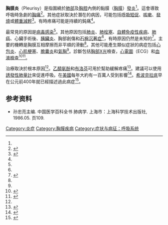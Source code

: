 {{Medical small}}
{{Infobox medical condition (new)
| name            = 胸膜炎
| image           = Pleurisy and pneumothorax.jpg
| caption         = 圖A顯示正常的解剖結構。圖B顯示右肺有胸膜炎和左肺有氣胸。
| field           = 胸腔內科
| pronounce       = 
| symptoms        = 劇烈胸痛<ref name=NIH2011WHAT/>
| onset           = 
| duration        = 
| causes          = 病毒感染, [[肺炎|肺炎]], [[肺栓塞|肺栓塞]]<ref name=NIH2011CA/>
| risks           = 
| diagnosis       = 胸腔X光, [[心電圖|心電圖]] (ECG), 血液檢查<ref name=FER2016/>
| differential    = [[心包炎|心包炎]], [[心肌梗塞|心肌梗塞]], [[膽囊炎|膽囊炎]]<ref name=FER2016/>
| prevention      = 
| treatment       = 治療取決於根本原因。<ref name=FER2016/>
| medication      = [[乙醯胺酚|乙醯胺酚]], [[布洛芬|布洛芬]]<ref name=NIH2011TX/>
| frequency       = 每年大約有一百萬人(美國)<ref name=DI2012/>
| deaths          = 
}}
'''胸膜炎'''（Pleurisy）是指圍繞於[[肺部|肺部]]及[[胸腔|胸腔]]內側的黏膜（[[胸膜|胸膜]]）[[發炎|發炎]]<ref name=NIH2011WHAT/>。這會導致呼吸時急劇的[[胸痛|胸痛]]<ref name=NIH2011WHAT>{{cite web|title=What Are Pleurisy and Other Pleural Disorders?|url=http://www.nhlbi.nih.gov/health/health-topics/topics/pleurisy|website=NHLBI|accessdate=1 November 2016|date=21 September 2011|deadurl=no|archiveurl=https://web.archive.org/web/20161108065923/https://www.nhlbi.nih.gov/health/health-topics/topics/pleurisy|archivedate=8 November 2016}}</ref>。其他症狀取決於潛在的病因，可能包括[[呼吸短促|呼吸短促]]、[[咳嗽|咳嗽]]、[[發燒|發燒]]或[[體重減輕|體重減輕]]<ref name=NIH2011SYM>{{cite web|title=What Are the Signs and Symptoms of Pleurisy and Other Pleural Disorders|url=http://www.nhlbi.nih.gov/health/health-topics/topics/pleurisy/signs|website=NHLBI|accessdate=1 November 2016|date=21 September 2011|deadurl=no|archiveurl=https://web.archive.org/web/20161008061144/https://www.nhlbi.nih.gov/health/health-topics/topics/pleurisy/signs|archivedate=8 October 2016}}</ref>。有時疼痛可能是持續的鈍痛<ref name=NIH2011SYM/>。

最常見的原因是[[病毒感染|病毒感染]]<ref name=NIH2011CA/>。其他原因包括[[肺炎|肺炎]]、[[肺栓塞|肺栓塞]]、[[自體免疫性疾病|自體免疫性疾病]]、[[肺癌|肺癌]]、心臟手術後、[[胰臟炎|胰臟炎]]、胸部創傷和[[石棉沉著症|石棉沉著症]]<ref name=NIH2011CA/>，有時原因仍然是未知的<ref name=NIH2011CA>{{cite web|title=What Causes Pleurisy and Other Pleural Disorders?|url=http://www.nhlbi.nih.gov/health/health-topics/topics/pleurisy/causes|website=NHLBI|accessdate=1 November 2016|date=21 September 2011|deadurl=no|archiveurl=https://web.archive.org/web/20161008061131/https://www.nhlbi.nih.gov/health/health-topics/topics/pleurisy/causes|archivedate=8 October 2016}}</ref>。主要的機轉是胸膜互相摩擦而非平順的滑動<ref name=NIH2011WHAT/>。其他可能產生類似症狀的病症包括[[心包炎|心包炎]]、[[心肌梗塞|心肌梗塞]]、[[膽囊炎|膽囊炎]]和[[氣胸|氣胸]]<ref name=FER2016/>。診斷包括[[胸部X光|胸部X光]]檢查，[[心電圖|心電圖]]（ECG）和[[血液檢查|血液檢查]]<ref name=FER2016>{{cite book|last1=Ferri|first1=Fred F.|title=Ferri's Clinical Advisor 2017: 5 Books in 1|date=2016|publisher=Elsevier Health Sciences|isbn=9780323448383|page=981|url=https://books.google.ca/books?id=rRhCDAAAQBAJ&pg=PA981|language=en|deadurl=no|archiveurl=https://web.archive.org/web/20161103215630/https://books.google.ca/books?id=rRhCDAAAQBAJ&pg=PA981|archivedate=3 November 2016}}</ref><ref>{{cite journal|last1=Kass|first1=SM|last2=Williams|first2=PM|last3=Reamy|first3=BV|title=Pleurisy.|url=https://archive.org/details/sim_american-family-physician_2007-05-01_75_9/page/1357|journal=American Family Physician|date=1 May 2007|volume=75|issue=9|pages=1357–64|pmid=17508531}}</ref>。

治療取決於根本原因<ref name=FER2016/>。[[乙醯氨酚|乙醯氨酚]]和[[布洛芬|布洛芬]]可用於幫助緩解疼痛<ref name=NIH2011TX>{{cite web|title=How Are Pleurisy and Other Pleural Disorders Treated?|url=http://www.nhlbi.nih.gov/health/health-topics/topics/pleurisy/treatment|website=NHLBI|accessdate=1 November 2016|date=21 September 2011|deadurl=no|archiveurl=https://web.archive.org/web/20161103233948/http://www.nhlbi.nih.gov/health/health-topics/topics/pleurisy/treatment|archivedate=3 November 2016}}</ref>。建議可以使用[[誘發性肺量計|誘發性肺量計]]來促進呼吸。在[[美國|美國]]每年大約有一百萬人受到影響<ref name=DI2012>{{cite book|title=Disease & Drug Consult: Respiratory Disorders|date=2012|publisher=Lippincott Williams & Wilkins|isbn=9781451151947|page=Pleurisy|url=https://books.google.ca/books?id=bdkPAAAAQBAJ&pg=PT175|language=en|deadurl=no|archiveurl=https://web.archive.org/web/20161103215903/https://books.google.ca/books?id=bdkPAAAAQBAJ&pg=PT175|archivedate=3 November 2016}}</ref>。[[希波克拉底|希波克拉底]]早在公元前400年就已經描述過此病症<ref>{{cite book|last1=Light|first1=Richard W.|last2=Lee|first2=Y. C. Gary|title=Textbook of Pleural Diseases Second Edition|date=2008|publisher=CRC Press|isbn=9780340940174|page=2|edition=2|url=https://books.google.ca/books?id=v5T0MWmBLDYC&pg=PA2|language=en|deadurl=no|archiveurl=https://web.archive.org/web/20161103215905/https://books.google.ca/books?id=v5T0MWmBLDYC&pg=PA2|archivedate=3 November 2016}}</ref>。

==参考资料==
{{reflist}}
*孙忠亮主编. 中国医学百科全书 肺病学. 上海市：上海科学技术出版社, 1986.05. 页109.

{{Authority control}}
{{Respiratory pathology}}
{{Inflammation}}

[[Category:炎症|Category:炎症]]
[[Category:胸膜疾病|Category:胸膜疾病]]
[[Category:症状与病征：呼吸系统|Category:症状与病征：呼吸系统]]